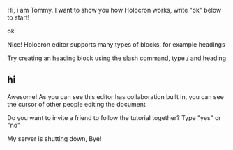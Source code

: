Hi, i am Tommy. I want to show you how Holocron works, write "ok" below to start!

ok

Nice! Holocron editor supports many types of blocks, for example headings

Try creating an heading block using the slash command, type / and heading

## hi

Awesome! As you can see this editor has collaboration built in, you can see the cursor of other people editing the document

Do you want to invite a friend to follow the tutorial together? Type "yes" or "no"

My server is shutting down, Bye!

# 